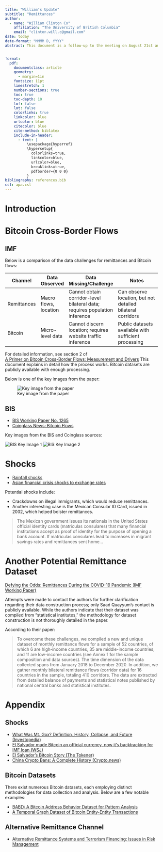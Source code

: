 ```yaml
---
title: "William's Update"
subtitle: "Remittances"
author: 
  - name: "William Clinton Co"
    affiliation: "The University of British Columbia"
    email: "clinton.will.c@gmail.com"
date: today
date-format: "MMMM D, YYYY"
abstract: This document is a follow-up to the meeting on August 21st and addresses topics discussed during that meeting.


format:
  pdf:
    documentclass: article
    geometry: 
      - margin=1in
    fontsize: 11pt
    linestretch: 1
    number-sections: true
    toc: true
    toc-depth: 10
    lof: false
    lot: false
    colorlinks: true
    linkcolor: blue
    urlcolor: blue
    citecolor: blue
    cite-method: biblatex
    include-in-header:
      - text: |
          \usepackage{hyperref}
          \hypersetup{
            colorlinks=true,
            linkcolor=blue,
            urlcolor=blue,
            breaklinks=true,
            pdfborder={0 0 0}
          }
bibliography: references.bib
csl: apa.csl
---
```


# Introduction

# Bitcoin Cross-Border Flows

## IMF
Below is a comparison of the data challenges for remittances and Bitcoin flows:

| Channel      | Data Observed         | Data Missing/Challenge                        | Notes                                                      |
|--------------|----------------------|-----------------------------------------------|------------------------------------------------------------|
| Remittances  | Macro flows, location| Cannot obtain corridor-level bilateral data; requires population inference | Can observe location, but not detailed bilateral corridors  |
| Bitcoin      | Micro-level data     | Cannot discern location; requires website traffic inference       | Public datasets available with sufficient processing        |



For detailed information, see section 2 of  
[A Primer on Bitcoin Cross-Border Flows: Measurement and Drivers](https://drive.google.com/file/d/1JlapQvyER-SgX0z91l8NzTDcXR9Z5Oo5/view?usp=sharing)
This document explains in detail how the process works. Bitcoin datasets are publicly available with enough processing.

Below is one of the key images from the paper:

![Key image from the paper](images/Screenshot%202025-08-28%20053010.png)


## BIS


- [BIS Working Paper No. 1265](https://www.bis.org/publ/work1265.pdf)  
- [Coinglass News: Bitcoin Flows](https://www.coinglass.com/news/471951?utm_source=chatgpt.com)

Key images from the BIS and Coinglass sources:

![BIS Key Image 1](C:\Users\clint\Desktop\RER\images\0196c41c-3a2a-7979-aab1-bab474641aa7.jpg)
![BIS Key Image 2](C:\Users\clint\Desktop\RER\images\0196c41c-3696-7ce1-8a25-41b84deae178.png)

# Shocks

- [Rainfall shocks](https://academic.oup.com/wber/article/21/2/219/1916657?login=true#111402059)
- [Asian financial crisis shocks to exchange rates](https://www.nber.org/system/files/working_papers/w12325/w12325.pdf)

Potential shocks include:

- Crackdowns on illegal immigrants, which would reduce remittances.
- Another interesting case is the Mexican Consular ID Card, issued in 2002, which helped bolster remittances. 
 
> The Mexican government issues its nationals in the United States official identity cards (matriculas consulares) that many financial institutions accept as proof of identity for the purpose of opening a bank account. If matriculas consulares lead to increases in migrant savings rates and remittances sent home...


# Another Potential Remittance Dataset

[Defying the Odds: Remittances During the COVID-19 Pandemic (IMF Working Paper)](https://www.imf.org/en/Publications/WP/Issues/2021/07/16/Defying-the-Odds-Remittances-During-the-COVID-19-Pandemic-461321)


Attempts were made to contact the authors for further clarification regarding their data construction process; only Saad Quayyum's contact is publicly available. While the authors indicate that their dataset was compiled from "statistical institutes," the methodology for dataset construction is not thoroughly detailed in the paper.

According to their paper:

> To overcome these challenges, we compiled a new and unique dataset of monthly remittance flows for a sample of 52 countries, of which 6 are high-income countries, 35 are middle-income countries, and 11 are low-income countries (see Annex 1 for the sample composition and data sources). The time dimension of the data collected spans from January 2018 to December 2020. In addition, we gather monthly bilateral remittance flows (corridor data) for 16 countries in the sample, totaling 410 corridors. The data are extracted from detailed balance of payments and statistical notes published by national central banks and statistical institutes.


# Appendix

## Shocks
- [What Was Mt. Gox? Definition, History, Collapse, and Future (Investopedia)](https://www.investopedia.com/terms/m/mt-gox.asp)
- [El Salvador made Bitcoin an official currency, now it's backtracking for IMF loan (WSJ)](https://www.wsj.com/world/americas/el-salvador-made-bitcoin-an-official-currency-now-its-backtracking-for-imf-loan-874c6623)
- [El Salvador's Bitcoin Story (The Tokener)](https://thetokener.com/learn/el-salvadors-bitcoin-story/)
- [China Crypto Bans: A Complete History (Crypto.news)](https://crypto.news/china-crypto-bans-a-complete-history/)


## Bitcoin Datasets
There exist numerous Bitcoin datasets, each employing distinct methodologies for data collection and analysis. Below are a few notable examples:

- [BABD: A Bitcoin Address Behavior Dataset for Pattern Analysis](https://arxiv.org/abs/2204.05746?utm_source)
- [A Temporal Graph Dataset of Bitcoin Entity-Entity Transactions](https://www.nature.com/articles/s41597-025-04595-8)

## Alternative Remittance Channel

- [Alternative Remittance Systems and Terrorism Financing: Issues in Risk Management](https://www.econstor.eu/bitstream/10419/204586/1/1678825786.pdf)